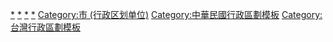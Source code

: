 {{Navbox
|name = 臺灣建制市
|title = [[臺灣]][[臺灣市制|建制市]]
|state = {{{state<includeonly>|collapsed</includeonly>}}}
|bodyclass = hlist
|group1 = 6 [[直轄市 (中華民國)|直轄市]]
| list1 =
*[[臺北市]]
*[[新北市]]
*[[桃園市]]
*[[臺中市]]
*[[臺南市]]
*[[高雄市]]
|group2 = 3 [[市 (中華民國)|市]]
| list2 =
*[[基隆市]]
*[[新竹市]]
*[[嘉義市]]
|group3 = {{Nowrap|14 [[縣轄市]]}}
| list3 =
*[[竹北市]]
*[[苗栗市]]
*[[頭份市]]
*[[彰化市]]
*[[員林市]]
*[[南投市]]
*[[斗六市]]
*[[朴子市]]
*[[太保市]]
*[[屏東市]]
*[[宜蘭市]]
*[[花蓮市]]
*[[臺東市]]
*[[馬公市]]
}}<noinclude>
[[Category:台灣城市|*]]
[[Category:中華民國直轄市|*]]
[[Category:台灣省轄市|*]]
[[Category:台灣縣轄市|*]]
[[Category:市 (行政区划单位)]]
[[Category:中華民國行政區劃模板]]
[[Category:台灣行政區劃模板]]
</noinclude>
